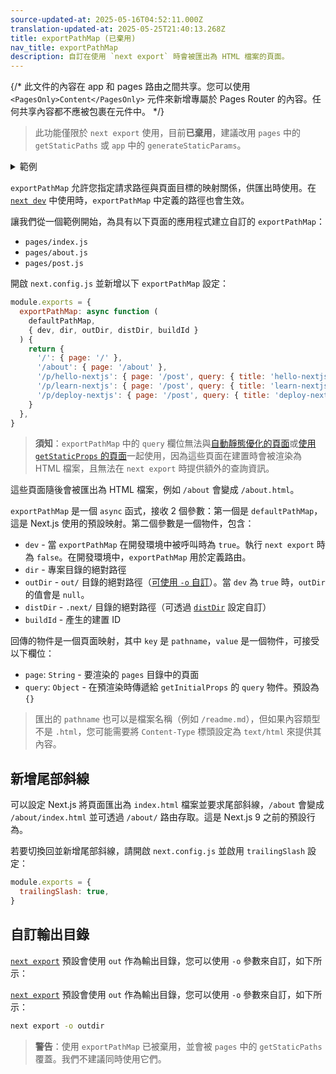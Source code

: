 ```yaml
---
source-updated-at: 2025-05-16T04:52:11.000Z
translation-updated-at: 2025-05-25T21:40:13.268Z
title: exportPathMap (已棄用)
nav_title: exportPathMap
description: 自訂在使用 `next export` 時會被匯出為 HTML 檔案的頁面。
---
```


{/* 此文件的內容在 app 和 pages 路由之間共享。您可以使用 `<PagesOnly>Content</PagesOnly>` 元件來新增專屬於 Pages Router 的內容。任何共享內容都不應被包裹在元件中。 */}

> 此功能僅限於 `next export` 使用，目前**已棄用**，建議改用 `pages` 中的 `getStaticPaths` 或 `app` 中的 `generateStaticParams`。

<details>
  <summary>範例</summary>
  
- [靜態匯出 (Static Export)](https://github.com/vercel/next.js/tree/canary/examples/with-static-export)

</details>

`exportPathMap` 允許您指定請求路徑與頁面目標的映射關係，供匯出時使用。在 [`next dev`](/docs/app/api-reference/next-cli#development) 中使用時，`exportPathMap` 中定義的路徑也會生效。

讓我們從一個範例開始，為具有以下頁面的應用程式建立自訂的 `exportPathMap`：

- `pages/index.js`
- `pages/about.js`
- `pages/post.js`

開啟 `next.config.js` 並新增以下 `exportPathMap` 設定：

```js filename="next.config.js"
module.exports = {
  exportPathMap: async function (
    defaultPathMap,
    { dev, dir, outDir, distDir, buildId }
  ) {
    return {
      '/': { page: '/' },
      '/about': { page: '/about' },
      '/p/hello-nextjs': { page: '/post', query: { title: 'hello-nextjs' } },
      '/p/learn-nextjs': { page: '/post', query: { title: 'learn-nextjs' } },
      '/p/deploy-nextjs': { page: '/post', query: { title: 'deploy-nextjs' } },
    }
  },
}
```

> **須知**：`exportPathMap` 中的 `query` 欄位無法與[自動靜態優化的頁面](/docs/pages/building-your-application/rendering/automatic-static-optimization)或[使用 `getStaticProps` 的頁面](/docs/pages/building-your-application/data-fetching/get-static-props)一起使用，因為這些頁面在建置時會被渲染為 HTML 檔案，且無法在 `next export` 時提供額外的查詢資訊。

這些頁面隨後會被匯出為 HTML 檔案，例如 `/about` 會變成 `/about.html`。

`exportPathMap` 是一個 `async` 函式，接收 2 個參數：第一個是 `defaultPathMap`，這是 Next.js 使用的預設映射。第二個參數是一個物件，包含：

- `dev` - 當 `exportPathMap` 在開發環境中被呼叫時為 `true`。執行 `next export` 時為 `false`。在開發環境中，`exportPathMap` 用於定義路由。
- `dir` - 專案目錄的絕對路徑
- `outDir` - `out/` 目錄的絕對路徑（[可使用 `-o` 自訂](#customizing-the-output-directory)）。當 `dev` 為 `true` 時，`outDir` 的值會是 `null`。
- `distDir` - `.next/` 目錄的絕對路徑（可透過 [`distDir`](/docs/pages/api-reference/next-config-js/distDir) 設定自訂）
- `buildId` - 產生的建置 ID

回傳的物件是一個頁面映射，其中 `key` 是 `pathname`，`value` 是一個物件，可接受以下欄位：

- `page`: `String` - 要渲染的 `pages` 目錄中的頁面
- `query`: `Object` - 在預渲染時傳遞給 `getInitialProps` 的 `query` 物件。預設為 `{}`

> 匯出的 `pathname` 也可以是檔案名稱（例如 `/readme.md`），但如果內容類型不是 `.html`，您可能需要將 `Content-Type` 標頭設定為 `text/html` 來提供其內容。

## 新增尾部斜線

可以設定 Next.js 將頁面匯出為 `index.html` 檔案並要求尾部斜線，`/about` 會變成 `/about/index.html` 並可透過 `/about/` 路由存取。這是 Next.js 9 之前的預設行為。

若要切換回並新增尾部斜線，請開啟 `next.config.js` 並啟用 `trailingSlash` 設定：

```js filename="next.config.js"
module.exports = {
  trailingSlash: true,
}
```

## 自訂輸出目錄

<AppOnly>

[`next export`](/docs/app/building-your-application/deploying/static-exports) 預設會使用 `out` 作為輸出目錄，您可以使用 `-o` 參數來自訂，如下所示：

</AppOnly>

<PagesOnly>

[`next export`](/docs/pages/building-your-application/deploying/static-exports) 預設會使用 `out` 作為輸出目錄，您可以使用 `-o` 參數來自訂，如下所示：

</PagesOnly>

```bash filename="終端機"
next export -o outdir
```

> **警告**：使用 `exportPathMap` 已被棄用，並會被 `pages` 中的 `getStaticPaths` 覆蓋。我們不建議同時使用它們。